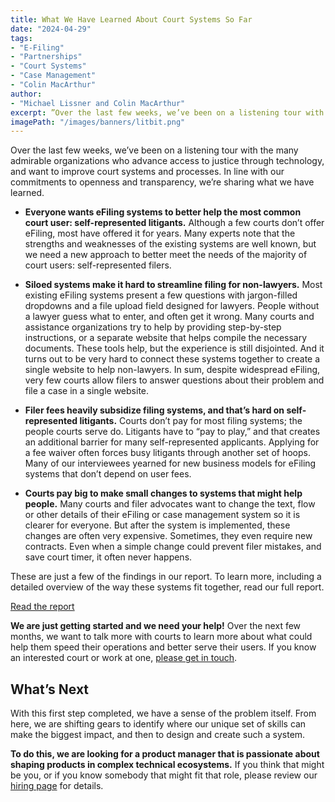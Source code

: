 ```yaml
---
title: What We Have Learned About Court Systems So Far
date: "2024-04-29"
tags:
- "E-Filing"
- "Partnerships"
- "Court Systems"
- "Case Management"
- "Colin MacArthur"
author: 
- "Michael Lissner and Colin MacArthur"
excerpt: ”Over the last few weeks, we’ve been on a listening tour with the many admirable organizations who advance access to justice through technology, and want to improve court systems and processes. In line with our commitments to openness and transparency, we’re sharing what we have learned.”
imagePath: "/images/banners/litbit.png"
---
```


<p className="lead">Over the last few weeks, we’ve been on a listening tour with the many admirable organizations who advance access to justice through technology, and want to improve court systems and processes. In line with our commitments to openness and transparency, we’re sharing what we have learned.</p>

- **Everyone wants eFiling systems to better help the most common court user: self-represented litigants.** Although a few courts don’t offer eFiling, most have offered it for years. Many experts note that the strengths and weaknesses of the existing systems are well known, but we need a new approach to better meet the needs of the majority of court users: self-represented filers. 

- **Siloed systems make it hard to streamline filing for non-lawyers.** Most existing eFiling systems present a few questions with jargon-filled dropdowns and a file upload field designed for lawyers. People without a lawyer guess what to enter, and often get it wrong. Many courts and assistance organizations try to help by providing step-by-step instructions, or a separate website that helps compile the necessary documents. These tools help, but the experience is still disjointed. And it turns out to be very hard to connect these systems together to create a single website to help non-lawyers. In sum, despite widespread eFiling, very few courts allow filers to answer questions about their problem and file a case in a single website. 

- **Filer fees heavily subsidize filing systems, and that’s hard on self-represented litigants.** Courts don’t pay for most filing systems; the people courts serve do. Litigants have to “pay to play,” and that creates an additional barrier for many self-represented applicants. Applying for a fee waiver often forces busy litigants through another set of hoops. Many of our interviewees yearned for new business models for eFiling systems that don’t depend on user fees.

- **Courts pay big to make small changes to systems that might help people.** Many courts and filer advocates want to change the text, flow or other details of their eFiling or case management system so it is clearer for everyone. But after the system is implemented, these changes are often very expensive. Sometimes, they even require new contracts. Even when a simple change could prevent filer mistakes, and save court timer, it often never happens.

These are just a few of the findings in our report. To learn more, including a detailed overview of the way these systems fit together, read our full report.

<div class="text-center"><a class="text-center whitespace-nowrap border border-transparent rounded-md shadow-sm text-base font-medium text-white text-sm no-underline bg-purple-800 hover:bg-purple-900 inline-flex px-6 py-4 text-lg" href="/pdf/Problems-Court-Filing-CMS-Perspectives-from-Advocates-and-Vendors.pdf">Read the report</a></div>

**We are just getting started and we need your help!**
Over the next few months, we want to talk more with courts to learn more about what could help them speed their operations and better serve their users. If you know an interested court or work at one, [please get in touch][contact-page].

[contact-page]: /contact/

## What’s Next
With this first step completed, we have a sense of the problem itself. From here, we are shifting gears to identify where our unique set of skills can make the biggest impact, and then to design and create such a system. 

**To do this, we are looking for a product manager that is passionate about shaping products in complex technical ecosystems.**  If you think that might be you, or if you know somebody that might fit that role, please review our [hiring page][hiring-page] for details.

[hiring-page]: /hiring/
